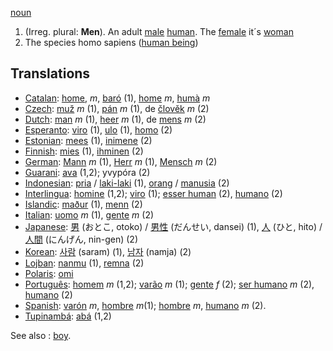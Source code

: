 [[noun]]

# (Irreg. plural: '''Men'''). An adult [[male]] [[human]]. The [[female]] it´s [[woman]]
# The species homo sapiens ([[w:human being|human being]])

==Translations==
*[[Catalan]]: [[home]], ''m'', [[baró]] (1), [[home]] ''m'', [[humà]] ''m''
*[[Czech]]: [[muž]] ''m'' (1), [[pán]] ''m'' (1), de [[člověk]] ''m'' (2)
*[[Dutch]]: [[man]] ''m'' (1), [[heer]] ''m'' (1), de [[mens]] ''m'' (2)
*[[Esperanto]]: [[viro]] (1), [[ulo]] (1), [[homo]] (2)
*[[Estonian]]: [[mees]] (1), [[inimene]] (2)
*[[Finnish]]: [[mies]] (1), [[ihminen]] (2)
*[[German]]: [[Mann]] ''m'' (1), [[Herr]] ''m'' (1), [[Mensch]] ''m'' (2)
*[[Guarani]]: [[ava]] (1,2); yvypóra (2)
*[[Indonesian]]: [[pria]] / [[laki-laki]] (1), [[orang]] / [[manusia]] (2)
*[[Interlingua]]: [[homine]] (1,2); [[viro]] (1); [[esser human]] (2), [[humano]] (2)
*[[Islandic]]: [[maður]] (1), [[menn]] (2)
*[[Italian]]: [[uomo]] ''m'' (1), [[gente]] ''m'' (2)
*[[Japanese]]: [[男]] (おとこ, otoko) / [[男性]] (だんせい, dansei) (1), [[人]] (ひと, hito) / [[人間]] (にんげん, nin-gen) (2)
*[[Korean]]: [[사람]] (saram) (1), [[남자]] (namja) (2)
*[[Lojban]]: [[nanmu]] (1), [[remna]] (2)
*[[Polaris]]: [[omi]]
*[[Português]]: [[homem]] ''m'' (1,2); [[varão]] ''m'' (1); [[gente]] ''f'' (2); [[ser humano]] ''m'' (2), [[humano]] (2)
*[[Spanish]]: [[varón]] ''m'', [[hombre]] ''m''(1); [[hombre]] ''m'', [[humano]] ''m'' (2).
*[[Tupinambá]]: [[abá]] (1,2)

See also : [[boy]].